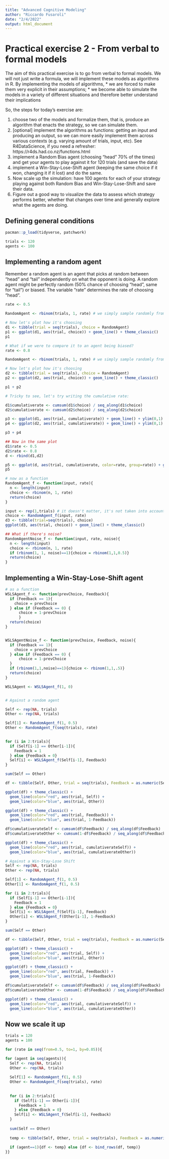 ```yaml
---
title: "Advanced Cognitive Modeling"
author: "Riccardo Fusaroli"
date: "2/4/2022"
output: html_document
---
```


# Practical exercise 2 - From verbal to formal models

The aim of this practical exercise is to go from verbal to formal models. 
We will not just write a formula, we will implement these models as algorithms in R.
By implementing the models of algorithms, 
* we are forced to make them very explicit in their assumptions;
* we become able to simulate the models in a variety of different situations and therefore better understand their implications

So, the steps for today's exercise are:

1. choose two of the models and formalize them, that is, produce an algorithm that enacts the strategy, so we can simulate them.
2. [optional] implement the algorithms as functions: getting an input and producing an output, so we can more easily implement them across various contexts (e.g. varying amount of trials, input, etc). See R4DataScience, if you need a refresher: https://r4ds.had.co.nz/functions.html
3. implement a Random Bias agent (choosing "head" 70% of the times) and get your agents to play against it for 120 trials (and save the data)
4. implement a Win-Stay-Lose-Shift agent (keeping the same choice if it won, changing it if it lost) and do the same.
5. Now scale up the simulation: have 100 agents for each of your strategy playing against both Random Bias and Win-Stay-Lose-Shift and save their data.
6. Figure out a good way to visualize the data to assess which strategy performs better, whether that changes over time and generally explore what the agents are doing.

## Defining general conditions

```r

pacman::p_load(tidyverse, patchwork)

trials <- 120
agents <- 100

```

## Implementing a random agent

Remember a random agent is an agent that picks at random between "head" and "tail" independently on what the opponent is doing.
A random agent might be perfectly random (50% chance of choosing "head", same for "tail") or biased. The variable "rate" determines the rate of choosing "head".

```r
rate <- 0.5

RandomAgent <- rbinom(trials, 1, rate) # we simply sample randomly from a binomial

# Now let's plot how it's choosing
d1 <- tibble(trial = seq(trials), choice = RandomAgent)
p1 <- ggplot(d1, aes(trial, choice)) + geom_line() + theme_classic()
p1

# What if we were to compare it to an agent being biased?
rate <- 0.8

RandomAgent <- rbinom(trials, 1, rate) # we simply sample randomly from a binomial

# Now let's plot how it's choosing
d2 <- tibble(trial = seq(trials), choice = RandomAgent)
p2 <- ggplot(d2, aes(trial, choice)) + geom_line() + theme_classic()

p1 + p2

# Tricky to see, let's try writing the cumulative rate:

d1$cumulativerate <- cumsum(d1$choice) / seq_along(d1$choice)
d2$cumulativerate <- cumsum(d2$choice) / seq_along(d2$choice)

p3 <- ggplot(d1, aes(trial, cumulativerate)) + geom_line() + ylim(0,1) + theme_classic()
p4 <- ggplot(d2, aes(trial, cumulativerate)) + geom_line() + ylim(0,1) + theme_classic()

p3 + p4

## Now in the same plot
d1$rate <- 0.5
d2$rate <- 0.8
d <- rbind(d1,d2)

p5 <- ggplot(d, aes(trial, cumulativerate, color=rate, group=rate)) + geom_line() + ylim(0,1) + theme_classic()
p5

# now as a function
RandomAgent_f <- function(input, rate){
  n <- length(input)
  choice <- rbinom(n, 1, rate)
  return(choice)
}

input <- rep(1,trials) # it doesn't matter, it's not taken into account
choice <- RandomAgent_f(input, rate)
d3 <- tibble(trial=seq(trials), choice)
ggplot(d3, aes(trial, choice)) + geom_line() + theme_classic()

## What if there's noise?
RandomAgentNoise_f <- function(input, rate, noise){
  n <- length(input)
  choice <- rbinom(n, 1, rate)
  if (rbinom(1, 1, noise)==1){choice = rbinom(1,1,0.5)}
  return(choice)
}
```


## Implementing a Win-Stay-Lose-Shift agent

```r



# as a function
WSLSAgent_f <- function(prevChoice, Feedback){
  if (Feedback == 1){
    choice = prevChoice
  } else if (Feedback == 0) {
      choice = 1-prevChoice
      }
  return(choice)
}


WSLSAgentNoise_f <- function(prevChoice, Feedback, noise){
  if (Feedback == 1){
    choice = prevChoice
  } else if (Feedback == 0) {
      choice = 1-prevChoice
  }
  if (rbinom(1,1,noise)==1){choice <- rbinom(1,1,.5)}
  return(choice)
}

WSLSAgent <- WSLSAgent_f(1, 0)


# Against a random agent

Self <- rep(NA, trials)
Other <- rep(NA, trials)

Self[1] <- RandomAgent_f(1, 0.5)
Other <- RandomAgent_f(seq(trials), rate)
  

for (i in 2:trials){
  if (Self[i-1] == Other[i-1]){
    Feedback = 1
  } else {Feedback = 0}
  Self[i] <- WSLSAgent_f(Self[i-1], Feedback)
}

sum(Self == Other)

df <- tibble(Self, Other, trial = seq(trials), Feedback = as.numeric(Self==Other))

ggplot(df) + theme_classic() +
  geom_line(color="red", aes(trial, Self)) +
  geom_line(color="blue", aes(trial, Other))

ggplot(df) + theme_classic() +
  geom_line(color="red", aes(trial, Feedback)) +
  geom_line(color="blue", aes(trial, 1-Feedback))

df$cumulativerateSelf <- cumsum(df$Feedback) / seq_along(df$Feedback)
df$cumulativerateOther <- cumsum(1-df$Feedback) / seq_along(df$Feedback)

ggplot(df) + theme_classic() +
  geom_line(color="red", aes(trial, cumulativerateSelf)) +
  geom_line(color="blue", aes(trial, cumulativerateOther))

# Against a Win-Stay-Lose Shift
Self <- rep(NA, trials)
Other <- rep(NA, trials)

Self[1] <- RandomAgent_f(1, 0.5)
Other[1] <- RandomAgent_f(1, 0.5)

for (i in 2:trials){
  if (Self[i-1] == Other[i-1]){
    Feedback = 1
  } else {Feedback = 0}
  Self[i] <- WSLSAgent_f(Self[i-1], Feedback)
  Other[i] <- WSLSAgent_f(Other[i-1], 1-Feedback)
}

sum(Self == Other)

df <- tibble(Self, Other, trial = seq(trials), Feedback = as.numeric(Self==Other))

ggplot(df) + theme_classic() +
  geom_line(color="red", aes(trial, Self)) +
  geom_line(color="blue", aes(trial, Other))

ggplot(df) + theme_classic() +
  geom_line(color="red", aes(trial, Feedback)) +
  geom_line(color="blue", aes(trial, 1-Feedback))

df$cumulativerateSelf <- cumsum(df$Feedback) / seq_along(df$Feedback)
df$cumulativerateOther <- cumsum(1-df$Feedback) / seq_along(df$Feedback)

ggplot(df) + theme_classic() +
  geom_line(color="red", aes(trial, cumulativerateSelf)) +
  geom_line(color="blue", aes(trial, cumulativerateOther))


```

## Now we scale it up

```r
trials = 120
agents = 100

for (rate in seq(from=0.5, to=1, by=0.05)){

for (agent in seq(agents)){
  Self <- rep(NA, trials)
  Other <- rep(NA, trials)
  
  Self[1] <- RandomAgent_f(1, 0.5)
  Other <- RandomAgent_f(seq(trials), rate)
  
  
  for (i in 2:trials){
    if (Self[i-1] == Other[i-1]){
      Feedback = 1
    } else {Feedback = 0}
    Self[i] <- WSLSAgent_f(Self[i-1], Feedback)
  }
  
  sum(Self == Other)
  
  temp <- tibble(Self, Other, trial = seq(trials), Feedback = as.numeric(Self==Other), agent, rate)
  
  if (agent==1){df <- temp} else {df <- bind_rows(df, temp)}
}}

```

